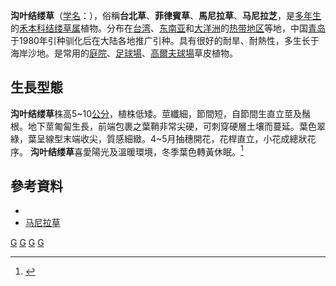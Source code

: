{{Speciesbox
| image = Zoysia matrella.jpg
| genus = Zoysia
| species = matrella
| authority = ([[Carl_Linnaeus|L.]]) [[Elmer_Drew_Merrill|Merr.]]
| synonyms = *''Agrostis matrella'' <small>[[Carl_Linnaeus|L.]]</small><ref name=ipni1> ''Agrostis matrella'' L, the basionym of ''Zoysia matrella'', was originally published and described in ''Mantissa Plantarum Altera. Generum'' editionis VI & specierum editionis II. Holmiae ([[Stockholm|Stockholm]]) 185. 1771 {{cite web |url=http://www.ipni.org:80/ipni/idPlantNameSearch.do?id=325669-2 |title=Plant Name Details for ''Agrostis matrella'' |quote=Malabar, India (Indian Subcontinent, Asia-Tropical) |work=[[International_Plant_Names_Index|IPNI]] |accessdate=May 23, 2011 |archive-date=2016-03-07 |archive-url=https://web.archive.org/web/20160307022127/http://www.ipni.org/ipni/idPlantNameSearch.do?id=325669-2 |dead-url=no }}</ref>
*''Zoysia pungens'' Willd. (1801)
*''Zoysia tenuifolia'' Willd. ex Thiel (1834)<ref>{{Cite web |url=http://www.fao.org/ag/AGP/AGPC/doc/gbase/data/pf000507.htm |title=www.fao.org |accessdate=2020-06-10 |archive-date=2017-11-24 |archive-url=https://web.archive.org/web/20171124173532/http://www.fao.org/ag/agp/agpc/doc/gbase/data/pf000507.htm |dead-url=no }}</ref>
}}
'''沟叶结缕草'''（[[学名|学名]]：{{lang|la|'''''Zoysia matrella'''''}}），俗稱'''台北草'''、'''菲律賓草'''、'''馬尼拉草'''、'''马尼拉芝'''，是[[多年生|多年生]]的[[禾本科|禾本科]][[结缕草属|结缕草属]]植物。分布在[[台湾|台湾]]、[[东南亚|东南亚]]和[[大洋洲|大洋洲]]的[[热带地区|热带地区]]等地，中国[[青岛|青岛]]于1980年引种驯化后在大陆各地推广引种。具有很好的耐旱、耐熱性，多生长于海岸沙地。是常用的[[庭院|庭院]]、[[足球場|足球場]]、[[高爾夫球場|高爾夫球場]]草皮植物。

==生長型態==
'''沟叶结缕草'''株高5~10[[公分|公分]]，植株低矮。莖纖細，節間短，自節間生直立莖及鬚根。地下莖匍匐生長，前端包裹之葉鞘非常尖硬，可刺穿硬層土壤而蔓延。葉色翠綠，葉呈線型末端收尖，質感細緻。4~5月抽穗開花，花桿直立，小花成總狀花序。
'''沟叶结缕草'''喜愛陽光及溫暖環境，冬季葉色轉黃休眠。<ref>{{Cite web |url=http://nrch.culture.tw/twpedia.aspx?id=25928 |title=台灣大百科全書-台北草 |accessdate=2015-11-04 |archive-date=2016-03-07 |archive-url=https://web.archive.org/web/20160307024906/http://nrch.culture.tw/twpedia.aspx?id=25928 |dead-url=no }}</ref>

==參考資料==
{{reflist}}
* {{TaiBNET| zh=马尼拉芝 | id=201718 | binomial=Zoysia matrella | authority=(L.) Merr., 1912 | var= | accessdate=2013-01-24}}
* [http://www.zw3w.com/3774.html 马尼拉草]
{{Taxonbar|from=Q4118130}}

[[Category:结缕草属|G]]
[[Category:亞洲園藝植物|G]]
[[Category:青岛物种|G]]
[[Category:1771年描述的植物|G]]